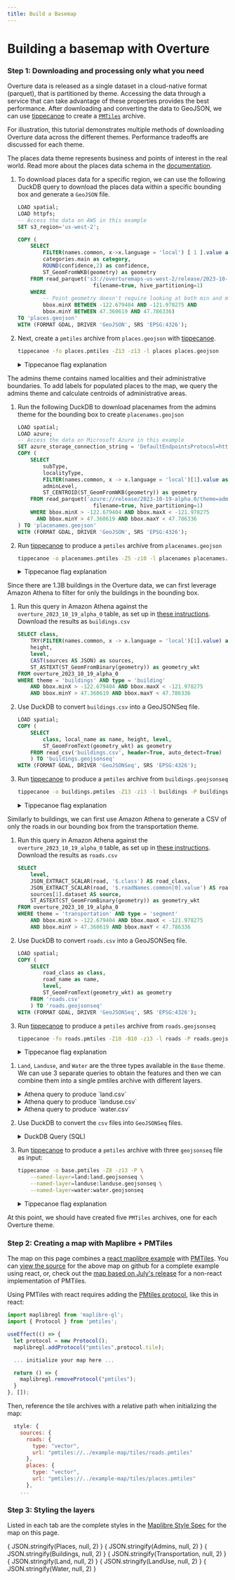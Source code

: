 ```yaml
---
title: Build a Basemap
---
```



# Building a basemap with Overture

<Map></Map>

### Step 1: Downloading and processing only what you need

Overture data is released as a single dataset in a cloud-native format (parquet), that is partitioned by theme. Accessing the data through a service that can take advantage of these properties provides the best performance. After downloading and converting the data to GeoJSON, we can use [tippecanoe](https://github.com/felt/tippecanoe) to create a [`PMTiles`](https://github.com/protomaps/PMTiles) archive.

For illustration, this tutorial demonstrates multiple methods of downloading Overture data across the different themes. Performance tradeoffs are discussed for each theme.

<Tabs queryString="theme-data" >

<!-- Places  -->
<TabItem value="places" label="Places" default>

The places data theme represents business and points of interest in the real world. Read more about the places data schema in the [documentation](https://docs.overturemaps.org/reference/places/place).

1. To download places data for a specific region, we can use the following DuckDB query to download the places data within a specific bounding box and generate a `GeoJSON` file.

    ```sql
    LOAD spatial;
    LOAD httpfs;
    -- Access the data on AWS in this example
    SET s3_region='us-west-2';

    COPY (
        SELECT
            FILTER(names.common, x->x.language = 'local') [ 1 ].value as name,
            categories.main as category,
            ROUND(confidence,2) as confidence,
            ST_GeomFromWKB(geometry) as geometry
        FROM read_parquet('s3://overturemaps-us-west-2/release/2023-10-19-alpha.0/theme=places/type=*/*',
                            filename=true, hive_partitioning=1)
        WHERE
            -- Point geometry doesn't require looking at both min and max:
            bbox.minX BETWEEN -122.679404 AND -121.978275 AND
            bbox.minY BETWEEN 47.360619 AND 47.786336)
    TO 'places.geojson'
    WITH (FORMAT GDAL, DRIVER 'GeoJSON', SRS 'EPSG:4326');
    ```

2. Next, create a `pmtiles` archive from `places.geojson` with [tippecanoe](https://github.com/felt/tippecanoe).

    ```bash
    tippecanoe -fo places.pmtiles -Z13 -z13 -l places places.geojson
    ```

    <details><summary>Tippecanoe flag explanation</summary>

    - `-fo places.pmtiles` The output file will be places.pmtiles. It will be overwritten if it exists.
    - `-Z13` and `-z13` will produce a tileset starting at zoom 13 and going up to zoom 13 (only 1 zoom level).
    - `-l places` names the layer "places"

   </details>

</TabItem>

<!-- Placenames -->

<TabItem value="placenames" label="Placenames" default>
The admins theme contains named localities and their administrative boundaries. To add labels for populated places to the map, we query the admins theme and calculate centroids of administrative areas.

1. Run the following DuckDB to download placenames from the admins theme for the bounding box to create `placenames.geojson`

    ```sql
    LOAD spatial;
    LOAD azure;
    -- Access the data on Microsoft Azure in this example
    SET azure_storage_connection_string = 'DefaultEndpointsProtocol=https;AccountName=overturemapswestus2;AccountKey=;EndpointSuffix=core.windows.net';
    COPY (
        SELECT
            subType,
            localityType,
            FILTER(names.common, x -> x.language = 'local')[1].value as name,
            adminLevel,
            ST_CENTROID(ST_GeomFromWKB(geometry)) as geometry
        FROM read_parquet('azure://release/2023-10-19-alpha.0/theme=admins/type=locality/*',
                            filename=true, hive_partitioning=1)
        WHERE bbox.minX > -122.679404 AND bbox.maxX < -121.978275
          AND bbox.minY > 47.360619 AND bbox.maxY < 47.786336
    ) TO 'placenames.geojson'
    WITH (FORMAT GDAL, DRIVER 'GeoJSON', SRS 'EPSG:4326');
    ```

2. Run [tippecanoe](https://github.com/felt/tippecanoe) to produce a `pmtiles` archive from `placenames.geojson`

    ```bash
    tippecanoe -o placenames.pmtiles -Z5 -z10 -l placenames placenames.geojson
    ```

    <details><summary>Tippecanoe flag explanation</summary>

    - `-fo buildings.pmtiles` is our output file. It will be overwritten if it exists.
    - `-Z5` and `-z10` will produce a tileset starting at zoom 5 and going up to zoom 13.
    - `-l placenames` names the layer "placenames"

    </details>

</TabItem>

<!-- Buildings -->

<TabItem value="buildings" label="Buildings" default>

Since there are 1.3B buildings in the Overture data, we can first leverage Amazon Athena to filter for only the buildings in the bounding box.

1. Run this query in  Amazon Athena against the `overture_2023_10_19_alpha_0` table, as set up in [these instructions](https://github.com/OvertureMaps/data#accessing-overture-maps-data-1). Download the results as `buildings.csv`

    ```sql
    SELECT class,
        TRY(FILTER(names.common, x -> x.language = 'local')[1].value) as local_name,
        height,
        level,
        CAST(sources AS JSON) as sources,
        ST_ASTEXT(ST_GeomFromBinary(geometry)) as geometry_wkt
    FROM overture_2023_10_19_alpha_0
    WHERE theme = 'buildings' AND type = 'building'
        AND bbox.minX > -122.679404 AND bbox.maxX < -121.978275
        AND bbox.minY > 47.360619 AND bbox.maxY < 47.786336
    ```

2. Use DuckDB to convert `buildings.csv` into a GeoJSONSeq file.

    ```sql
    LOAD spatial;
    COPY (
        SELECT
            class, local_name as name, height, level,
            ST_GeomFromText(geometry_wkt) as geometry
        FROM read_csv('buildings.csv', header=True, auto_detect=True)
        ) TO 'buildings.geojsonseq'
    WITH (FORMAT GDAL, DRIVER 'GeoJSONSeq', SRS 'EPSG:4326');
    ```

3. Run [tippecanoe](https://github.com/felt/tippecanoe) to produce a `pmtiles` archive from `buildings.geojsonseq`

    ```bash
    tippecanoe -o buildings.pmtiles -Z13 -z13 -l buildings -P buildings.geojsonseq
    ```

    <details><summary>Tippecanoe flag explanation</summary>

    - `-fo buildings.pmtiles` is our output file. It will be overwritten if it exists.
    - `-Z13` and `-z13` will produce a tileset starting at zoom 13 and going up to zoom 13 (so only 1 zoom level).
    - `-l buildings` names the layer "buildings"
    - `-P` allows tippecanoe to read the file in parallel. Since we created a GeoJSON sequence file instead of a single GeoJSON Feature Collection, tippecanoe can process the input data more efficiently.

    </details>

</TabItem>

<!-- Roads -->

<TabItem value="roads" label="Roads" default>
Similarly to buildings, we can first use Amazon Athena to generate a CSV of only the roads in our bounding box from the transportation theme.

1. Run this query in Amazon Athena against the `overture_2023_10_19_alpha_0` table, as set up in [these instructions](https://github.com/OvertureMaps/data#accessing-overture-maps-data-1). Download the results as `roads.csv`

    ```sql
    SELECT
        level,
        JSON_EXTRACT_SCALAR(road, '$.class') AS road_class,
        JSON_EXTRACT_SCALAR(road, '$.roadNames.common[0].value') AS road_name,
        sources[1].dataset AS source,
        ST_ASTEXT(ST_GeomFromBinary(geometry)) as geometry_wkt
    FROM overture_2023_10_19_alpha_0
    WHERE theme = 'transportation' AND type = 'segment'
        AND bbox.minX > -122.679404 AND bbox.maxX < -121.978275
        AND bbox.minY > 47.360619 AND bbox.maxY < 47.786336
    ```

2. Use DuckDB to convert `roads.csv` into a GeoJSONSeq file.

    ```sql
    LOAD spatial;
    COPY (
        SELECT
            road_class as class,
            road_name as name,
            level,
            ST_GeomFromText(geometry_wkt) as geometry
        FROM 'roads.csv'
        ) TO 'roads.geojsonseq'
    WITH (FORMAT GDAL, DRIVER 'GeoJSONSeq', SRS 'EPSG:4326');
    ```

3. Run [tippecanoe](https://github.com/felt/tippecanoe) to produce a `pmtiles` archive from `roads.geojsonseq`

    ```bash
    tippecanoe -fo roads.pmtiles -Z10 -B10 -z13 -l roads -P roads.geojsonseq
    ```

    <details><summary>Tippecanoe flag explanation</summary>

    - `-fo roads.pmtiles` is our output file. It will be overwritten if it exists.
    - `-Z10` and `-z13` will produce a tileset starting at zoom 10 and going up to zoom 13.
    - `-B10` will ensure that all featuers are present from zoom level 10.
    - `-l roads` names the layer "roads"
    - `-P` allows tippecanoe to read the file in parallel. Since we created a GeoJSON sequence file instead of a single GeoJSON Feature Collection, tippecanoe can process the input data more efficiently.

    </details>

</TabItem>



<TabItem value="base" label="Base (Land, Land Use & Water)" default>

1. `Land`, `Landuse`, and `Water` are the three types available in the `Base` theme. We can use 3 separate queries to obtain the features and then we can combine them into a single pmtiles archive with different layers.

    <details><summary>Athena query to produce `land.csv`</summary>

    ```sql
    SELECT subType,
    class,
    TRY(
        FILTER(names.common, x->x.language = 'local') [ 1 ].value
    ) as name,
    ST_ASTEXT(ST_GeomFromBinary(geometry)) as geometry_wkt
    FROM overture_2023_10_19_alpha_0
    WHERE theme = 'base'
        AND type IN 'land'
        AND ST_INTERSECTS(
            ST_ENVELOPE(
                ST_MULTIPOINT( ARRAY [
                    ST_POINT(-122.679404, 47.360619),
                    ST_POINT(-121.978275, 47.360619),
                    ST_POINT(-122.679404, 47.786336),
                    ST_POINT(-121.978275, 47.786336)
                ])
            ),
            ST_GeomFromBinary(geometry)
    )
    ```
    </details>

    <details><summary>Athena query to produce `landuse.csv`</summary>

     ```sql
     SELECT subType,
         class,
         surface,
         TRY(
             FILTER(names.common, x->x.language = 'local') [ 1 ].value
         ) as name,
         ST_ASTEXT(ST_GeomFromBinary(geometry)) as geometry_wkt
         FROM overture_2023_10_19_alpha_0
         WHERE theme = 'base'
             AND type = 'landuse'
             AND ST_INTERSECTS(
                 ST_ENVELOPE(
                     ST_MULTIPOINT( ARRAY [
                         ST_POINT(-122.679404, 47.360619),
                         ST_POINT(-121.978275, 47.360619),
                         ST_POINT(-122.679404, 47.786336),
                         ST_POINT(-121.978275, 47.786336)
                     ])
                 ),
                 ST_GeomFromBinary(geometry)
         )
     ```
    </details>

    <details><summary>Athena query to produce `water.csv`</summary>

    ```sql
    SELECT subType,
        class,
        TRY(
            FILTER(names.common, x->x.language = 'local') [ 1 ].value
        ) as name,
        ST_ASTEXT(ST_GeomFromBinary(geometry)) as geometry_wkt
    FROM overture_2023_10_19_alpha_0
    WHERE theme = 'base'
        AND subType in ('ocean', 'lake', 'pond', 'reservoir', 'river', 'stream', 'water', 'canal')
        AND ST_INTERSECTS(
                ST_ENVELOPE(
                    ST_MULTIPOINT( ARRAY [
                        ST_POINT(-122.679404, 47.360619),
                        ST_POINT(-121.978275, 47.360619),
                        ST_POINT(-122.679404, 47.786336),
                        ST_POINT(-121.978275, 47.786336)
                    ])
                ),
                ST_GeomFromBinary(geometry)
        )
    ```
    </details>

2. Use DuckDB to convert the `csv` files into `GeoJSONSeq` files.

    <details><summary>DuckDB Query (SQL)</summary>

    ```sql
    LOAD SPATIAL;
      -- Land
      COPY
       (
          SELECT
              subtype, class, name,
              ST_GeomFromText(geometry_wkt) as geometry
          FROM read_csv('land.csv', auto_detect=True, header=True)
          ) TO 'land.geojsonseq'
      WITH (FORMAT GDAL, DRIVER 'GeoJSONSeq', SRS 'EPSG:4326');
      -- LandUse
      COPY (
          SELECT
              subtype, class, name, surface,
              ST_GeomFromText(geometry_wkt) as geometry
          FROM read_csv('landuse.csv', auto_detect=True, header=True)
          ) TO 'landuse.geojsonseq'
      WITH (FORMAT GDAL, DRIVER 'GeoJSONSeq', SRS 'EPSG:4326');
      -- Water
      COPY (
          SELECT
              subtype, class, name,
              ST_GeomFromText(geometry_wkt) as geometry
          FROM read_csv('water.csv', auto_detect=True, header=True)
          ) TO 'water.geojsonseq'
      WITH (FORMAT GDAL, DRIVER 'GeoJSONSeq', SRS 'EPSG:4326');
    ```
    </details>

3. Run [tippecanoe](https://github.com/felt/tippecanoe) to produce a `pmtiles` archive with three `geojsonseq` file as input:

    ```bash
    tippecanoe -o base.pmtiles -Z8 -z13 -P \
        --named-layer=land:land.geojsonseq \
        --named-layer=landuse:landuse.geojsonseq \
        --named-layer=water:water.geojsonseq
    ```

    <details><summary>Tippecanoe flag explanation</summary>

    - `-fo tiles/base.pmtiles` is our output file. It will be overwritten if it exists.
    - `-Z8` and `-z13` will produce a tileset starting at zoom 8 going up to zoom 13.
    - `--named-layer=land:land.geojsonseq` creates the `land` layer from the contents of `land.geojson` (and similarly for the other files)
    - `-P` allows tippecanoe to read the file in parallel. Since we created a GeoJSON sequence file instead of a single GeoJSON Feature Collection, tippecanoe can process the input data more efficiently.

    </details>

</TabItem>

</Tabs>

At this point, we should have created five `PMTiles` archives, one for each Overture theme.

### Step 2: Creating a map with Maplibre + PMTiles

The map on this page combines a [react maplibre example](https://docs.maptiler.com/react/maplibre-gl-js/how-to-use-maplibre-gl-js/) with [PMTiles](https://codesandbox.io/s/black-dream-oycvf2?file=/src/App.js). You can [view the source](https://github.com/OvertureMaps/how-to/blob/building-a-map-improvements/src/components/map.js) for the above map on github for a complete example using react, or, check out the [map based on July's release](https://labs.overturemaps.org/overture-with-daylight) for a non-react implementation of PMTiles.

Using PMTiles with react requires adding the [PMtiles protocol](https://docs.protomaps.com/pmtiles/maplibre), like this in react:

```javascript
import maplibregl from 'maplibre-gl';
import { Protocol } from 'pmtiles';

useEffect(() => {
  let protocol = new Protocol();
  maplibregl.addProtocol("pmtiles",protocol.tile);

  ... initialize your map here ...

  return () => {
    maplibregl.removeProtocol("pmtiles");
  }
}, []);
```

Then, reference the tile archives with a relative path when initializing the map:

```javascript
  style: {
    sources: {
      roads: {
        type: "vector",
        url: "pmtiles://../example-map/tiles/roads.pmtiles"
      },
      places: {
        type: "vector",
        url: "pmtiles://../example-map/tiles/places.pmtiles"
      },
    ...
```

### Step 3: Styling the layers
Listed in each tab are the complete styles in the [Maplibre Style Spec](https://maplibre.org/maplibre-style-spec/) for the map on this page.

<Tabs queryString="map-layer" >
<TabItem value="places" label="Places" default>
    <CodeBlock language="json">{ JSON.stringify(Places, null, 2) }</CodeBlock>
</TabItem>
<TabItem value="placenames" label="Placenames" default>
    <CodeBlock language="json">{ JSON.stringify(Admins, null, 2) }</CodeBlock>
</TabItem>
<TabItem value="buildings" label="Buildings" default>
    <CodeBlock language="json">{ JSON.stringify(Buildings, null, 2) }</CodeBlock>
</TabItem>
<TabItem value="roads" label="Roads" default>
    <CodeBlock language="json">{ JSON.stringify(Transportation, null, 2) }</CodeBlock>
</TabItem>
<TabItem value="land" label="Land" default>
    <CodeBlock language="json">{ JSON.stringify(Land, null, 2) }</CodeBlock>
</TabItem>
<TabItem value="landuse" label="Landuse" default>
    <CodeBlock language="json">{ JSON.stringify(LandUse, null, 2) }</CodeBlock>
</TabItem>
<TabItem value="water" label="Water" default>
    <CodeBlock language="json">{ JSON.stringify(Water, null, 2) }</CodeBlock>
</TabItem>
</Tabs>
